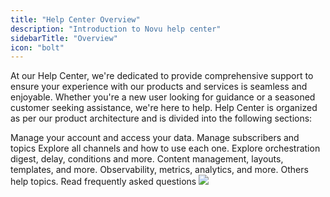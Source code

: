 ```yaml
---
title: "Help Center Overview"
description: "Introduction to Novu help center"
sidebarTitle: "Overview"
icon: "bolt"
---
```


At our Help Center, we're dedicated to provide comprehensive support to ensure your experience with our products and services is seamless and enjoyable. Whether you're a new user looking for guidance or a seasoned customer seeking assistance, we're here to help. Help Center is organized as per our product architecture and is divided into the following sections:

<CardGroup cols={2}>
  <Card title="Account Management" color="#BC002C" href="/help/account-management" icon="user">
    Manage your account and access your data.
  </Card>
  <Card
    title="User Management"
    color="#F7DF1E"
    href="/help/user-management"
    icon="users"
  >
    Manage subscribers and topics
  </Card>
  <Card title="Channels" color="#00D7FE" href="/help/channels" icon="bars">
    Explore all channels and how to use each one.
  </Card>
  <Card
    title="Orchestration"
    color="#47BA87"
    href="/help/orchestration"
    icon="screwdriver-wrench"
  >
   Explore orchestration digest, delay, conditions and more.
  </Card>
  <Card
    title="Content Management"
    color="#F7DF1E"
    href="/help/content-management"
    icon="file-pen"
  >
  Content management, layouts, templates, and more.
  </Card>
  <Card
    title="Observability"
    color="#dc2626"
    href="/help/observability"
    icon="magnifying-glass"
  >
  Observability, metrics, analytics, and more.
  </Card>
  <Card
    title="Others"
    color="#47BA87"
    href="/help/Others"
    icon="crystal-ball"
  >
  Others help topics.
  </Card>
  <Card title="FAQs" color="#00D7FE" href="/help/faq" icon="comment">
    Read frequently asked questions
  </Card>
</CardGroup>


<Frame caption="Product Architecture"><img src="/images/help/overview/product-architecture.jpg" /> </Frame> 
